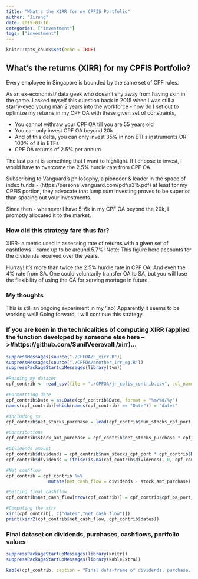 ```yaml
---
title: "What's the XIRR for my CPFIS Portfolio"
author: "Jirong"
date: 2019-03-16
categories: ["investment"]
tags: ["investment"]
---
```


```r
knitr::opts_chunk$set(echo = TRUE)
```

## What's the returns (XIRR) for my CPFIS Portfolio?

Every employee in Singapore is bounded by the same set of CPF rules. 

As an ex-economist/ data geek who doesn't shy away from having skin in the game. I asked myself this question back in 2015 when I was still a starry-eyed young man 2 years into the workforce - how do I set out to optimize my returns in my CPF OA with these given set of constraints,

- You cannot withraw your CPF OA till you are 55 years old
- You can only invest CPF OA beyond 20k
- And of this delta, you can only invest 35% in non ETFs instruments OR 100% of it in ETFs
- CPF OA returns of 2.5% per annum

The last point is something that I want to highlight. If I choose to invest, I would have to overcome the 2.5% hurdle rate from CPF OA.

Subscribing to Vanguard's philosophy, a pioneeer & leader in the space of index funds - (https://personal.vanguard.com/pdf/s315.pdf) at least for my CPFIS portion, they advocate that lump sum investing proves to be superior than spacing out your investments.

Since then - whenever I have 5-6k in my CPF OA beyond the 20k, I promptly allocated it to the market. 

### How did this strategy fare thus far?

XIRR- a metric used in assessing rate of returns with a given set of cashflows - came up to be around 5.7%! Note: This figure here accounts for the dividends received over the years.

Hurray! It's more than twice the 2.5% hurdle rate in CPF OA. And even the 4% rate from SA. One could voluntarily transfer OA to SA, but you will lose the flexibility of using the OA for serving mortage in future

### My thoughts

This is still an ongoing experiment in my 'lab'. Apparently it seems to be working well! Going forward, I will continue this strategy.

### If you are keen in the technicalities of computing XIRR (applied the function developed by someone else here -->#https://github.com/SunilVeeravalli/xirr)...

```r
suppressMessages(source("./CPFOA/F_xirr.R"))
suppressMessages(source("./CPFOA/another_irr_eg.R"))
suppressPackageStartupMessages(library(tvm))

#Reading my dataset
cpf_contrib <- read_csv(file = "./CPFOA/jr_cpfis_contrib.csv", col_names = TRUE)

#Formattting date
cpf_contrib$Date = as.Date(cpf_contrib$Date, format = "%m/%d/%y")
names(cpf_contrib)[which(names(cpf_contrib) == "Date")] = "dates" 

#including ss
cpf_contrib$net_stocks_purchase = lead(cpf_contrib$num_stocks_cpf_port - lag(cpf_contrib$num_stocks_cpf_port))

#Contributions
cpf_contrib$stock_amt_purchase = cpf_contrib$net_stocks_purchase * cpf_contrib$sti_px

#Dividends amount
cpf_contrib$dividends = cpf_contrib$num_stocks_cpf_port * cpf_contrib$Dividends_per_share 
cpf_contrib$dividends = ifelse(is.na(cpf_contrib$dividends), 0, cpf_contrib$dividends)

#Net cashflow
cpf_contrib = cpf_contrib %>%
                mutate(net_cash_flow = dividends - stock_amt_purchase)

#Setting final cashflow  
cpf_contrib$net_cash_flow[nrow(cpf_contrib)] = cpf_contrib$cpf_oa_port_val[nrow(cpf_contrib)]

#Computing the xirr
xirr(cpf_contrib[, c("dates","net_cash_flow")])
print(xirr2(cpf_contrib$net_cash_flow, cpf_contrib$dates))
```

### Final dataset on dividends, purchases, cashflows, portfolio values
```r
suppressPackageStartupMessages(library(knitr))
suppressPackageStartupMessages(library(kableExtra))

kable(cpf_contrib, caption = "Final data-frame of dividends, purchase, cashflows, portfolio values")

```






